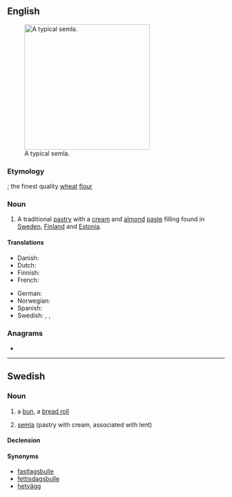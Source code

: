 ==English==
[[Image:SemlaFlickr.jpg|thumb|right|290px|A typical semla.]]

===Etymology===
{{etyl|la|en}} {{m|la|semilia}}; the finest quality [[wheat]] [[flour]]

===Noun===
{{en-noun}}

# A traditional [[pastry]] with a [[cream]] and [[almond]] [[paste]] filling found in [[Sweden]], [[Finland]] and [[Estonia]].

====Translations====
{{trans-top|pastry}}
* Danish: {{t|da|fastelavnsbolle}}
* Dutch: {{t|nl|semla}}
* Finnish: {{t+|fi|laskiaispulla}}
* French: {{t+|fr|semla}}
{{trans-mid}}
* German: {{t|de|Semla|f}}
* Norwegian: {{t|no|fastelavnsbolle}}
* Spanish: {{t|es|semla}}
* Swedish: {{t+|sv|semla|c}}, {{t+|sv|fastlagsbulle|c}}, {{t|sv|fettisdagsbulle|c}}
{{trans-bottom}}

===Anagrams===
* {{anagrams|en|EMALS|Lemas|Salem|Selma|Smeal|almes|amels|lames|lamés|leams|males|meals|melas|mesal}}

----

==Swedish==
{{wikipedia|lang=sv}}

===Noun===
{{sv-noun|c}}

# {{lb|sv|Finland}} a [[bun]], a [[bread roll]]
# {{lb|sv|Sweden}} [[#English|semla]] (pastry with cream, associated with lent)

====Declension====
{{sv-infl-noun-c-or|seml}}

====Synonyms====
* [[fastlagsbulle]]
* [[fettisdagsbulle]]
* [[hetvägg]]